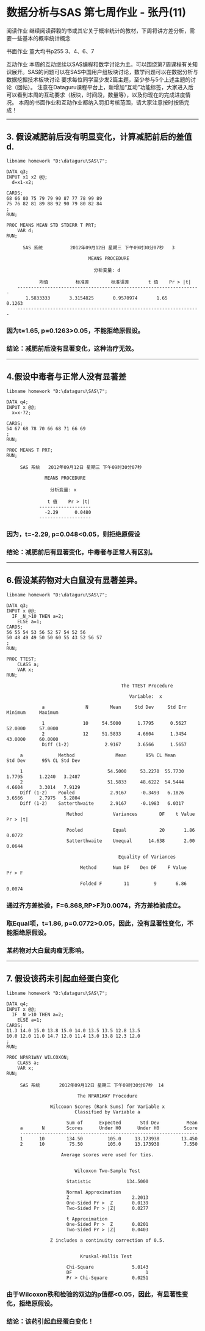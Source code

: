 数据分析与SAS 第七周作业 - 张丹(11)
========================================================

阅读作业 
继续阅读薛毅的书或其它关于概率统计的教材，下周将讲方差分析，需要一些基本的概率统计概念 

书面作业 
董大均书p255 3、4、6、7 

互动作业 
本周的互动继续以SAS编程和数学讨论为主。可以围绕第7周课程有关知识展开。SAS的问题可以在SAS中国用户组板块讨论，数学问题可以在数据分析与数据挖掘技术板块讨论 
要求每位同学至少发2篇主题，至少参与5个上述主题的讨论（回帖）。 
注意在Dataguru课程平台上，新增加“互动”功能标签，大家进入后可以看到本周的互动要求（板块，时间段，数量等），以及你现在的完成进度情况。 
本周的书面作业和互动作业都纳入罚扣考核范围，请大家注意按时按质完成！

***

## 3. 假设减肥前后没有明显变化，计算减肥前后的差值d.

```sas
libname homework "D:\dataguru\SAS\7";

DATA q3;
INPUT x1 x2 @@;
  d=x1-x2;

CARDS;
68 66 80 75 79 79 90 87 77 78 99 89
75 76 82 81 89 88 92 90 79 80 82 84
;
RUN;

PROC MEANS MEAN STD STDERR T PRT;
	VAR d;
RUN;
```


          SAS 系统          2012年09月12日 星期三 下午09时30分07秒   3
        
                                  MEANS PROCEDURE
        
                                    分析变量: d
        
                均值          标准差        标准误差       t 值    Pr > |t|
        -------------------------------------------------------------------
           1.5833333       3.3154825       0.9570974       1.65      0.1263
        -------------------------------------------------------------------


### 因为t=1.65, p=0.1263>0.05，不能拒绝原假设。
### 结论：减肥前后没有显著变化，这种治疗无效。

***


## 4.假设中毒者与正常人没有显著差
```sas
libname homework "D:\dataguru\SAS\7";

DATA q4;
INPUT x @@;
  x=x-72;

CARDS;
54 67 68 78 70 66 68 71 66 69
;
RUN;

PROC MEANS T PRT;
RUN;
```
         SAS 系统   2012年09月12日 星期三 下午09时30分07秒  
        
                  MEANS PROCEDURE
        
                    分析变量: x
        
                   t 值    Pr > |t|
                -------------------
                  -2.29      0.0480
                -------------------



### 因为，t=-2.29, p=0.048<0.05，则拒绝原假设
### 结论：减肥前后有显著变化，中毒者与正常人有区别。

***

## 6.假设某药物对大白鼠没有显著差异。

```sas
libname homework "D:\dataguru\SAS\7";

DATA q3;
INPUT x @@;
  IF _N_>10 THEN a=2;
	ELSE a=1;
CARDS;
56 55 54 53 56 52 57 54 52 56
50 48 49 49 50 50 60 55 43 52 56 57
;
RUN;

PROC TTEST;
	CLASS a;
	VAR x;
RUN;
```


                                              The TTEST Procedure

                                                 Variable:  x

                 a               N        Mean     Std Dev     Std Err     Minimum     Maximum

                 1              10     54.5000      1.7795      0.5627     52.0000     57.0000
                 2              12     51.5833      4.6604      1.3454     43.0000     60.0000
                 Diff (1-2)             2.9167      3.6566      1.5657

         a             Method               Mean       95% CL Mean        Std Dev      95% CL Std Dev

         1                               54.5000     53.2270  55.7730      1.7795      1.2240   3.2487
         2                               51.5833     48.6222  54.5444      4.6604      3.3014   7.9129
         Diff (1-2)    Pooled             2.9167     -0.3493   6.1826      3.6566      2.7975   5.2804
         Diff (1-2)    Satterthwaite      2.9167     -0.1983   6.0317

                          Method           Variances        DF    t Value    Pr > |t|

                          Pooled           Equal            20       1.86      0.0772
                          Satterthwaite    Unequal      14.638       2.00      0.0644

                                             Equality of Variances

                               Method      Num DF    Den DF    F Value    Pr > F

                               Folded F        11         9       6.86    0.0074


### 通过齐方差检验，F=6.868,RP>F为0.0074，齐方差检验成立。
### 取Equal项，t=1.86, p=0.0772>0.05，因此，没有显著性变化，不能拒绝原假设。
### 某药物对大白鼠肉瘤无影响。

***

## 7. 假设该药未引起血经蛋白变化

```sas
libname homework "D:\dataguru\SAS\7";

DATA q4;
INPUT x @@;
  IF _N_>10 THEN a=2;
	ELSE a=1;
CARDS;
11.3 14.0 15.0 13.8 15.0 14.0 13.5 13.5 12.8 13.5
10.0 12.0 11.0 14.7 12.0 11.4 13.0 13.8 12.3 12.0
;
RUN;

PROC NPAR1WAY WILCOXON;
	CLASS a;
	VAR x;
RUN;
```
        
         SAS 系统       2012年09月12日 星期三 下午09时30分07秒  14
        
                              The NPAR1WAY Procedure
        
                    Wilcoxon Scores (Rank Sums) for Variable x
                             Classified by Variable a
        
                          Sum of      Expected       Std Dev          Mean
         a       N        Scores      Under H0      Under H0         Score
         -----------------------------------------------------------------
         1      10        134.50         105.0     13.173938        13.450
         2      10         75.50         105.0     13.173938         7.550
        
                        Average scores were used for ties.
        
        
                             Wilcoxon Two-Sample Test
        
                          Statistic             134.5000
        
                          Normal Approximation
                          Z                       2.2013
                          One-Sided Pr >  Z       0.0139
                          Two-Sided Pr > |Z|      0.0277
        
                          t Approximation
                          One-Sided Pr >  Z       0.0201
                          Two-Sided Pr > |Z|      0.0403
        
                    Z includes a continuity correction of 0.5.
        
        
                               Kruskal-Wallis Test
        
                          Chi-Square              5.0143
                          DF                           1
                          Pr > Chi-Square         0.0251


### 由于Wilcoxon秩和检验的双边的p值都<0.05，因此，有显著性变化，拒绝原假设。
### 结论：该药引起血经蛋白变化！

